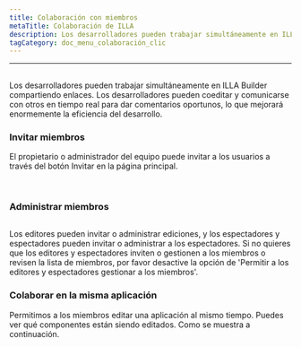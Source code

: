 ```yaml
---
title: Colaboración con miembros
metaTitle: Colaboración de ILLA
description: Los desarrolladores pueden trabajar simultáneamente en ILLA Builder compartiendo enlaces. Los desarrolladores pueden coeditar y comunicarse con otros en tiempo real para dar comentarios oportunos, lo que mejorará enormemente la eficiencia del desarrollo.
tagCategory: doc_menu_colaboración_clic
---
```


* * *

## <Heading hidden>Colaboración con miembros</Heading>

Los desarrolladores pueden trabajar simultáneamente en ILLA Builder compartiendo enlaces. Los desarrolladores pueden coeditar y comunicarse con otros en tiempo real para dar comentarios oportunos, lo que mejorará enormemente la eficiencia del desarrollo.

### Invitar miembros

El propietario o administrador del equipo puede invitar a los usuarios a través del botón Invitar en la página principal. 

<img src='https://cdn.illacloud.com/official-website/img/docs/assemble/collaboration.png' alt="" />

<img src='https://cdn.illacloud.com/official-website/img/docs/assemble/collaboration(1).png' alt="" />

### Administrar miembros

<img src='https://cdn.illacloud.com/official-website/img/docs/assemble/collaboration(2).png' alt="" />

Los editores pueden invitar o administrar ediciones, y los espectadores y espectadores pueden invitar o administrar a los espectadores. Si no quieres que los editores y espectadores inviten o gestionen a los miembros o revisen la lista de miembros, por favor desactive la opción de 'Permitir a los editores y espectadores gestionar a los miembros'.

### Colaborar en la misma aplicación

Permitimos a los miembros editar una aplicación al mismo tiempo. Puedes ver qué componentes están siendo editados. Como se muestra a continuación. 

<img src='https://cdn.illacloud.com/official-website/img/docs/assemble/collaboration(3).png' alt="" />
